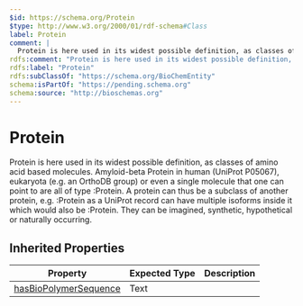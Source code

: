```yaml
---
$id: https://schema.org/Protein
$type: http://www.w3.org/2000/01/rdf-schema#Class
label: Protein
comment: |
  Protein is here used in its widest possible definition, as classes of amino acid based molecules. Amyloid-beta Protein in human (UniProt P05067), eukaryota (e.g. an OrthoDB group) or even a single molecule that one can point to are all of type :Protein. A protein can thus be a subclass of another protein, e.g. :Protein as a UniProt record can have multiple isoforms inside it which would also be :Protein. They can be imagined, synthetic, hypothetical or naturally occurring.
rdfs:comment: "Protein is here used in its widest possible definition, as classes of amino acid based molecules. Amyloid-beta Protein in human (UniProt P05067), eukaryota (e.g. an OrthoDB group) or even a single molecule that one can point to are all of type :Protein. A protein can thus be a subclass of another protein, e.g. :Protein as a UniProt record can have multiple isoforms inside it which would also be :Protein. They can be imagined, synthetic, hypothetical or naturally occurring."
rdfs:label: "Protein"
rdfs:subClassOf: "https://schema.org/BioChemEntity"
schema:isPartOf: "https://pending.schema.org"
schema:source: "http://bioschemas.org"
---
```


# Protein

Protein is here used in its widest possible definition, as classes of amino acid based molecules. Amyloid-beta Protein in human (UniProt P05067), eukaryota (e.g. an OrthoDB group) or even a single molecule that one can point to are all of type :Protein. A protein can thus be a subclass of another protein, e.g. :Protein as a UniProt record can have multiple isoforms inside it which would also be :Protein. They can be imagined, synthetic, hypothetical or naturally occurring.

## Inherited Properties

| Property | Expected Type | Description |
| --- | --- | --- |
| [hasBioPolymerSequence](https://schema.org/hasBioPolymerSequence) | Text |  |
